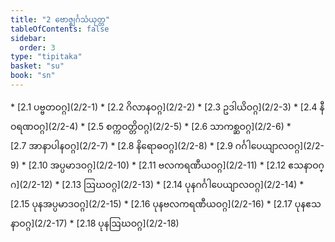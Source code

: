```yaml
---
title: "2 ဗောဇ္ဈင်္ဂသံယုတ္တ"
tableOfContents: false
sidebar:
  order: 3
type: "tipitaka"
basket: "su"
book: "sn"
---
```



<DynamicBreadcrumb />



<TableOfContents book="sn" section="2">
* [2.1 ပဗ္ဗတဝဂ္ဂ](2/2-1)
* [2.2 ဂိလာနဝဂ္ဂ](2/2-2)
* [2.3 ဥဒါယိဝဂ္ဂ](2/2-3)
* [2.4 နီဝရဏဝဂ္ဂ](2/2-4)
* [2.5 စက္ကဝတ္တိဝဂ္ဂ](2/2-5)
* [2.6 သာကစ္ဆဝဂ္ဂ](2/2-6)
* [2.7 အာနာပါနဝဂ္ဂ](2/2-7)
* [2.8 နိရောဓဝဂ္ဂ](2/2-8)
* [2.9 ဂင်္ဂါပေယျာလဝဂ္ဂ](2/2-9)
* [2.10 အပ္ပမာဒဝဂ္ဂ](2/2-10)
* [2.11 ဗလကရဏီယဝဂ္ဂ](2/2-11)
* [2.12 ဧသနာဝဂ္ဂ](2/2-12)
* [2.13 ဩဃဝဂ္ဂ](2/2-13)
* [2.14 ပုနဂင်္ဂါပေယျာလဝဂ္ဂ](2/2-14)
* [2.15 ပုနအပ္ပမာဒဝဂ္ဂ](2/2-15)
* [2.16 ပုနဗလကရဏီယဝဂ္ဂ](2/2-16)
* [2.17 ပုနဧသနာဝဂ္ဂ](2/2-17)
* [2.18 ပုနဩဃဝဂ္ဂ](2/2-18)
</TableOfContents>